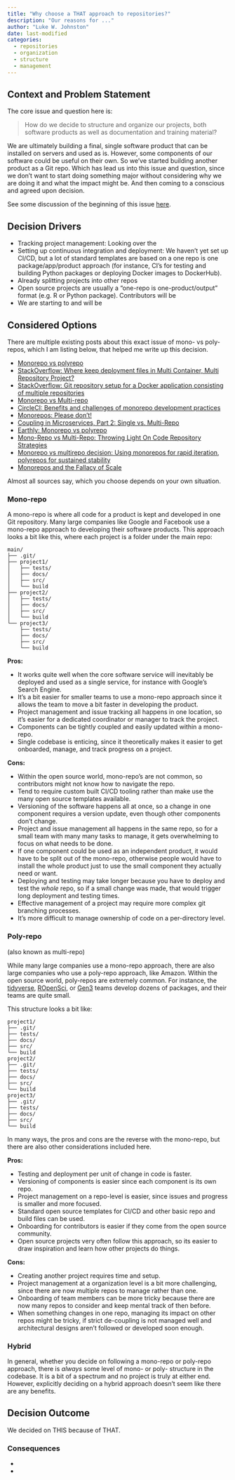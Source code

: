 ```yaml
---
title: "Why choose a THAT approach to repositories?"
description: "Our reasons for ..."
author: "Luke W. Johnston"
date: last-modified
categories:
  - repositories
  - organization
  - structure
  - management
---
```


## Context and Problem Statement

The core issue and question here is: 

> How do we decide to structure and organize our projects, both software products as well as documentation and training material?

We are ultimately building a final, single software product that can be installed on servers and used as is. However, some components of our software could be useful on their own. So we've started building another product as a Git repo. Which has lead us into this issue and question, since we don't want to start doing something major without considering why we are doing it and what the impact might be. And then coming to a conscious and agreed upon decision.

See some discussion of the beginning of this issue [here](https://github.com/seedcase-project/seedcase-registry/pull/9).

## Decision Drivers

- Tracking project management: Looking over the 
- Setting up continuous integration and deployment: We haven't yet set up CI/CD, but a lot of standard templates are based on a one repo is one package/app/product approach (for instance, CI's for testing and building Python packages or deploying Docker images to DockerHub). 
- Already splitting projects into other repos
- Open source projects are usually a "one-repo is one-product/output" format (e.g. R or Python package). Contributors will be 
- We are starting to and will be 

## Considered Options

There are multiple existing posts about this exact issue of mono- vs poly-repos, which I am listing below, that helped me write up this decision.

- [Monorepo vs polyrepo](https://github.com/joelparkerhenderson/monorepo-vs-polyrepo)
- [StackOverflow: Where keep deployment files in Multi Container, Multi Repository Project?](https://stackoverflow.com/questions/47502859/where-keep-deployment-files-in-multi-container-multi-repository-project)
- [StackOverflow: Git repository setup for a Docker application consisting of multiple repositories](https://stackoverflow.com/questions/49918636/git-repository-setup-for-a-docker-application-consisting-of-multiple-repositorie)
- [Monorepo vs Multi-repo](https://kinsta.com/blog/monorepo-vs-multi-repo/)
- [CircleCI: Benefits and challenges of monorepo development practices](https://circleci.com/blog/monorepo-dev-practices/)
- [Monorepos: Please don't!](https://medium.com/@mattklein123/monorepos-please-dont-e9a279be011b)
- [Coupling in Microservices, Part 2: Single vs. Multi-Repo](https://medium.com/flippengineering/coupling-in-microservices-part-2-single-vs-multi-repo-35c5d5f3057b)
- [Earthly: Monorepo vs polyrepo](https://earthly.dev/blog/monorepo-vs-polyrepo/)
- [Mono-Repo vs Multi-Repo: Throwing Light On Code Repository Strategies](https://geekflare.com/code-repository-strategies/)
- [Monorepo vs multirepo decision: Using monorepos for rapid iteration, polyrepos for sustained stability](https://github.com/joelparkerhenderson/architecture-decision-record/tree/main/examples/monorepo-vs-multirepo)
- [Monorepos and the Fallacy of Scale](https://presumably.de/monorepos-and-the-fallacy-of-scale.html)

Almost all sources say, which you choose depends on your own situation.

### Mono-repo

A mono-repo is where all code for a product is kept and developed in one Git repository. Many large companies like Google and Facebook use a mono-repo approach to developing their software products. This approach looks a bit like this, where each project is a folder under the main repo:

```
main/
├── .git/
├── project1/
│   ├── tests/
│   ├── docs/
│   ├── src/
│   └── build
├── project2/
│   ├── tests/
│   ├── docs/
│   ├── src/
│   └── build
└── project3/
    ├── tests/
    ├── docs/
    ├── src/
    └── build
```

**Pros:** 

- It works quite well when the core software service will inevitably be deployed and used as a single service, for instance with Google's Search Engine. 
- It's a bit easier for smaller teams to use a mono-repo approach since it allows the team to move a bit faster in developing the product. 
- Project management and issue tracking all happens in one location, so it's easier for a dedicated coordinator or manager to track the project.
- Components can be tightly coupled and easily updated within a mono-repo.
- Single codebase is enticing, since it theoretically makes it easier to get onboarded, manage, and track progress on a project.

**Cons:**

- Within the open source world, mono-repo's are not common, so contributors might not know how to navigate the repo.
- Tend to require custom built CI/CD tooling rather than make use the many open source templates available.
- Versioning of the software happens all at once, so a change in one component requires a version update, even though other components don't change.
- Project and issue management all happens in the same repo, so for a small team with many many tasks to manage, it gets overwhelming to focus on what needs to be done.
- If one component could be used as an independent product, it would have to be split out of the mono-repo, otherwise people would have to install the whole product just to use the small component they actually need or want.
- Deploying and testing may take longer because you have to deploy and test the *whole* repo, so if a small change was made, that would trigger long deployment and testing times.
- Effective management of a project may require more complex git branching processes.
- It's more difficult to manage ownership of code on a per-directory level.

### Poly-repo 

(also known as multi-repo)

While many large companies use a mono-repo approach, there are also large companies who use a poly-repo approach, like Amazon. Within the open source world, poly-repos are extremely common. For instance, the [tidyverse](https://github.com/orgs/tidyverse/repositories), [ROpenSci](https://ropensci.org/packages/), or [Gen3](https://github.com/orgs/uc-cdis/repositories) teams develop dozens of packages, and their teams are quite small.

This structure looks a bit like:

```
project1/
├── .git/
├── tests/
├── docs/
├── src/
└── build
project2/
├── .git/
├── tests/
├── docs/
├── src/
└── build
project3/
├── .git/
├── tests/
├── docs/
├── src/
└── build
```

In many ways, the pros and cons are the reverse with the mono-repo, but there are also other considerations included here.

**Pros:**

- Testing and deployment per unit of change in code is faster.
- Versioning of components is easier since each component is its own repo.
- Project management on a repo-level is easier, since issues and progress is smaller and more focused.
- Standard open source templates for CI/CD and other basic repo and build files can be used.
- Onboarding for contributors is easier if they come from the open source community.
- Open source projects very often follow this approach, so its easier to draw inspiration and learn how other projects do things. 

**Cons:**

- Creating another project requires time and setup.
- Project management at a organization level is a bit more challenging, since there are now multiple repos to manage rather than one.
- Onboarding of team members can be more tricky because there are now many repos to consider and keep mental track of then before.
- When something changes in one repo, managing its impact on other repos might be tricky, if strict de-coupling is not managed well and architectural designs aren't followed or developed soon enough.

### Hybrid

In general, whether you decide on following a mono-repo or poly-repo approach, there is *always* some level of mono- or poly- structure in the codebase. It is a bit of a spectrum and no project is truly at either end. However, explicitly deciding on a hybrid approach doesn't seem like there are any benefits.

## Decision Outcome

We decided on THIS because of THAT.

### Consequences

-
-  
